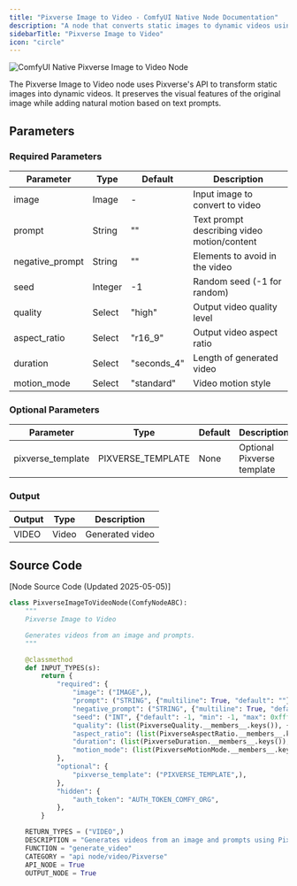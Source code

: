 ```yaml
---
title: "Pixverse Image to Video - ComfyUI Native Node Documentation"
description: "A node that converts static images to dynamic videos using Pixverse AI"
sidebarTitle: "Pixverse Image to Video"
icon: "circle"
---
```


![ComfyUI Native Pixverse Image to Video Node](/images/built-in-nodes/api_nodes/pixverse/pixverse-image-to-video.jpg)

The Pixverse Image to Video node uses Pixverse's API to transform static images into dynamic videos. It preserves the visual features of the original image while adding natural motion based on text prompts.

## Parameters

### Required Parameters

| Parameter       | Type    | Default     | Description                                 |
| --------------- | ------- | ----------- | ------------------------------------------- |
| image           | Image   | -           | Input image to convert to video             |
| prompt          | String  | ""          | Text prompt describing video motion/content |
| negative_prompt | String  | ""          | Elements to avoid in the video              |
| seed            | Integer | -1          | Random seed (-1 for random)                 |
| quality         | Select  | "high"      | Output video quality level                  |
| aspect_ratio    | Select  | "r16_9"     | Output video aspect ratio                   |
| duration        | Select  | "seconds_4" | Length of generated video                   |
| motion_mode     | Select  | "standard"  | Video motion style                          |

### Optional Parameters

| Parameter         | Type              | Default | Description                |
| ----------------- | ----------------- | ------- | -------------------------- |
| pixverse_template | PIXVERSE_TEMPLATE | None    | Optional Pixverse template |

### Output

| Output | Type  | Description     |
| ------ | ----- | --------------- |
| VIDEO  | Video | Generated video |

## Source Code

[Node Source Code (Updated 2025-05-05)]

```python
class PixverseImageToVideoNode(ComfyNodeABC):
    """
    Pixverse Image to Video

    Generates videos from an image and prompts.
    """

    @classmethod
    def INPUT_TYPES(s):
        return {
            "required": {
                "image": ("IMAGE",),
                "prompt": ("STRING", {"multiline": True, "default": ""}),
                "negative_prompt": ("STRING", {"multiline": True, "default": ""}),
                "seed": ("INT", {"default": -1, "min": -1, "max": 0xffffffffffffffff}),
                "quality": (list(PixverseQuality.__members__.keys()), {"default": "high"}),
                "aspect_ratio": (list(PixverseAspectRatio.__members__.keys()), {"default": "r16_9"}),
                "duration": (list(PixverseDuration.__members__.keys()), {"default": "seconds_4"}),
                "motion_mode": (list(PixverseMotionMode.__members__.keys()), {"default": "standard"}),
            },
            "optional": {
                "pixverse_template": ("PIXVERSE_TEMPLATE",),
            },
            "hidden": {
                "auth_token": "AUTH_TOKEN_COMFY_ORG",
            },
        }

    RETURN_TYPES = ("VIDEO",)
    DESCRIPTION = "Generates videos from an image and prompts using Pixverse's API"
    FUNCTION = "generate_video"
    CATEGORY = "api node/video/Pixverse"
    API_NODE = True
    OUTPUT_NODE = True
``` 